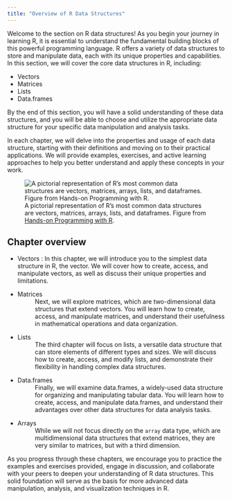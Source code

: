 ```yaml
---
title: "Overview of R Data Structures"
---
```



Welcome to the section on R data structures! As you begin your journey in
learning R, it is essential to understand the fundamental building blocks of
this powerful programming language. R offers a variety of data structures to
store and manipulate data, each with its unique properties and capabilities. In
this section, we will cover the core data structures in R, including:

* Vectors 
* Matrices 
* Lists 
* Data.frames

By the end of this section, you will have a solid understanding of these data
structures, and you will be able to choose and utilize the appropriate data
structure for your specific data manipulation and analysis tasks.

In each chapter, we will delve into the properties and usage of each data
structure, starting with their definitions and moving on to their practical
applications. We will provide examples, exercises, and active learning
approaches to help you better understand and apply these concepts in your work.

![A pictorial representation of R’s most common data structures are vectors, matrices, arrays, lists, and dataframes. Figure from [Hands-on Programming with R](https://rstudio-education.github.io/hopr/).](images/hopr_0306.png){#fig-data-structures}


## Chapter overview

* Vectors : In this chapter, we will introduce you to the simplest data
  structure in R, the vector. We will cover how to create, access, and
  manipulate vectors, as well as discuss their unique properties and
  limitations.
* Matrices
  : Next, we will explore matrices, which are two-dimensional data structures
  that extend vectors. You will learn how to create, access, and manipulate
  matrices, and understand their usefulness in mathematical operations and data
  organization.
* Lists
  : The third chapter will focus on lists, a versatile data structure that can
  store elements of different types and sizes. We will discuss how to create,
  access, and modify lists, and demonstrate their flexibility in handling
  complex data structures.
* Data.frames
  : Finally, we will examine data.frames, a widely-used data structure for
  organizing and manipulating tabular data. You will learn how to create,
  access, and manipulate data.frames, and understand their advantages over
  other data structures for data analysis tasks.
* Arrays
  : While we will not focus directly on the `array` data type, which are
  multidimensional data structures that extend matrices, they are very similar
  to matrices, but with a third dimension. 


As you progress through these chapters, we encourage you to practice the
examples and exercises provided, engage in discussion, and collaborate
with your peers to deepen your understanding of R data structures. This solid
foundation will serve as the basis for more advanced data manipulation,
analysis, and visualization techniques in R.

